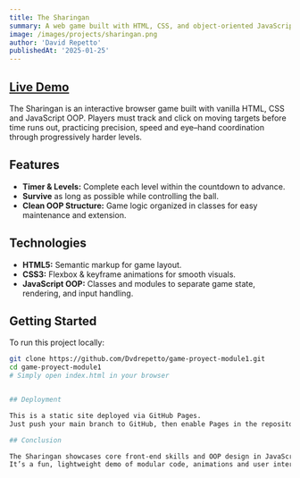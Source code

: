 ```yaml
---
title: The Sharingan
summary: A web game built with HTML, CSS, and object‑oriented JavaScript to train reflexes and focus.
image: /images/projects/sharingan.png
author: 'David Repetto'
publishedAt: '2025-01-25'
---
```

## <a href="https://dvdrepetto.github.io/game-proyect-module1/" target="_blank" rel="noopener noreferrer"> Live Demo</a>


The Sharingan is an interactive browser game built with vanilla HTML, CSS and JavaScript OOP. Players must track and click on moving targets before time runs out, practicing precision, speed and eye–hand coordination through progressively harder levels.

## Features
 
- **Timer & Levels:** Complete each level within the countdown to advance.  
- **Survive** as long as possible while controlling the ball.
- **Clean OOP Structure:** Game logic organized in classes for easy maintenance and extension.

## Technologies

- **HTML5:** Semantic markup for game layout.  
- **CSS3:** Flexbox & keyframe animations for smooth visuals.  
- **JavaScript OOP:** Classes and modules to separate game state, rendering, and input handling.  

## Getting Started

To run this project locally:

```bash
git clone https://github.com/Dvdrepetto/game-proyect-module1.git
cd game-proyect-module1
# Simply open index.html in your browser


## Deployment

This is a static site deployed via GitHub Pages.
Just push your main branch to GitHub, then enable Pages in the repository settings.

## Conclusion

The Sharingan showcases core front‑end skills and OOP design in JavaScript. 
It’s a fun, lightweight demo of modular code, animations and user interaction—all without external frameworks.
